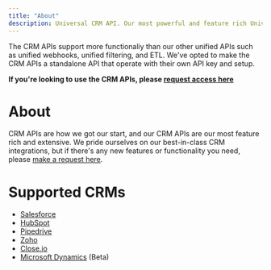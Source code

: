 ```yaml
---
title: "About"
description: Universal CRM API. Our most powerful and feature rich Universal API.
---
```


<Warning>
The CRM APIs support more functionaliy than our other unified APIs such as unified webhooks, unified filtering, and ETL. We've opted to make the CRM APIs a standalone API that operate with their own API key and setup.

**If you're looking to use the CRM APIs, please [request access here](https://calendly.com/averyyip/vessel-discovery)**

</Warning>

# About

CRM APIs are how we got our start, and our CRM APIs are our most feature rich and extensive. We pride ourselves on our best-in-class CRM integrations, but if there's any new features or functionality you need, please [make a request here](https://vesselapi.canny.io/).

# Supported CRMs

- [Salesforce](https://www.salesforce.com/)
- [HubSpot](https://hubspot.com/)
- [Pipedrive](https://www.pipedrive.com/)
- [Zoho](https://www.zoho.com/)
- [Close.io](https://close.io/)
- [Microsoft Dynamics](https://dynamics.microsoft.com/en-us/) (Beta)

